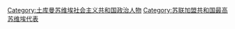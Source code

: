 [[Category:土库曼苏维埃社会主义共和国政治人物|Category:土库曼苏维埃社会主义共和国政治人物]]
[[Category:苏联加盟共和国最高苏维埃代表|Category:苏联加盟共和国最高苏维埃代表]]